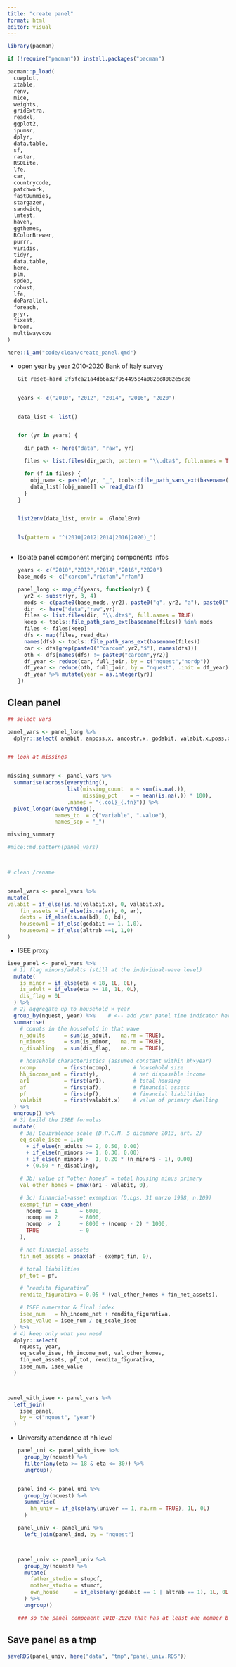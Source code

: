 ```yaml
---
title: "create panel"
format: html
editor: visual
---
```


```r

library(pacman)

if (!require("pacman")) install.packages("pacman")

pacman::p_load(
  cowplot,
  xtable,
  renv,
  mice,
  weights,
  gridExtra,
  readxl,
  ggplot2,
  ipumsr,
  dplyr,
  data.table,
  sf,
  raster,
  RSQLite,
  lfe,
  car,
  countrycode,
  patchwork,
  fastDummies,
  stargazer,
  sandwich,
  lmtest,
  haven,
  ggthemes,
  RColorBrewer,
  purrr,
  viridis,
  tidyr,
  data.table,
  here,
  plm,
  spdep,
  robust,
  lfe, 
  doParallel,
  foreach,
  pryr,
  fixest,
  broom,
  multiwayvcov
)

here::i_am("code/clean/create_panel.qmd")

```

-   open year by year 2010-2020 Bank of Italy survey

    ```r


    Git reset—hard 2f5fca21a4db6a32f954495c4a082cc8082e5c8e 


    years <- c("2010", "2012", "2014", "2016", "2020")


    data_list <- list()


    for (yr in years) {

      dir_path <- here("data", "raw", yr)
      
      files <- list.files(dir_path, pattern = "\\.dta$", full.names = TRUE)

      for (f in files) {
        obj_name <- paste0(yr, "_", tools::file_path_sans_ext(basename(f)))
        data_list[[obj_name]] <- read_dta(f)
      }
    }


    list2env(data_list, envir = .GlobalEnv)


    ls(pattern = "^(2010|2012|2014|2016|2020)_")



    ```

-   Isolate panel component merging components infos

    ```r

    years <- c("2010","2012","2014","2016","2020")
    base_mods <- c("carcom","ricfam","rfam")

    panel_long <- map_df(years, function(yr) {
      yr2 <- substr(yr, 3, 4)
      mods <- c(paste0(base_mods, yr2), paste0("q", yr2, "a"), paste0("q", yr2, "d"), "alld1", "alld2_res")
      dir  <- here("data","raw",yr)
      files <- list.files(dir, "\\.dta$", full.names = TRUE)
      keep <- tools::file_path_sans_ext(basename(files)) %in% mods
      files <- files[keep]
      dfs <- map(files, read_dta)
      names(dfs) <- tools::file_path_sans_ext(basename(files))
      car <- dfs[grep(paste0("^carcom",yr2,"$"), names(dfs))]
      oth <- dfs[names(dfs) != paste0("carcom",yr2)]
      df_year <- reduce(car, full_join, by = c("nquest","nordp"))
      df_year <- reduce(oth, full_join, by = "nquest", .init = df_year)
      df_year %>% mutate(year = as.integer(yr))
    })

    ```

## Clean panel

```r


## select vars

panel_vars <- panel_long %>%
  dplyr::select( anabit, anposs.x, ancostr.x, godabit, valabit.x,poss.x, altrab, altrfab, teragr, ternagr, debita1, ndebita1, debita2, ndebita2, mutuor, nquest, nordp, ncomp, sex, anasc, staciv, studio, annoedu, pesofit, tipodip, nascarea, univer, parent, ireg, nascreg, area5, acom5, perl, nperl, eta, isco, y, yl,ym, yt,yc,w, ar1, ar, af,pf, clw,clw2, bd, quopro.x, ritardo,stupcf, stumcf, year)


## look at missings


missing_summary <- panel_vars %>%
  summarise(across(everything(),
                   list(missing_count  = ~ sum(is.na(.)),
                        missing_pct    = ~ mean(is.na(.)) * 100),
                   .names = "{.col}_{.fn}")) %>%
  pivot_longer(everything(),
               names_to  = c("variable", ".value"),
               names_sep = "_")

missing_summary

#mice::md.pattern(panel_vars)



# clean /rename 


panel_vars <- panel_vars %>%
mutate(
valabit = if_else(is.na(valabit.x), 0, valabit.x),
    fin_assets = if_else(is.na(ar), 0, ar),
    debts = if_else(is.na(bd), 0, bd),
    houseown1 = if_else(godabit == 1, 1,0),
    houseown2 = if_else(altrab ==1, 1,0) 
)

```

-   ISEE proxy

```r


isee_panel <- panel_vars %>%
  # 1) flag minors/adults (still at the individual‐wave level)
  mutate(
    is_minor = if_else(eta < 18, 1L, 0L),
    is_adult = if_else(eta >= 18, 1L, 0L),
    dis_flag = 0L
  ) %>%
  # 2) aggregate up to household × year
  group_by(nquest, year) %>%    # <-- add your panel time indicator here
  summarise(
    # counts in the household in that wave
    n_adults      = sum(is_adult,   na.rm = TRUE),
    n_minors      = sum(is_minor,   na.rm = TRUE),
    n_disabling   = sum(dis_flag,   na.rm = TRUE),

    # household characteristics (assumed constant within hh×year)
    ncomp         = first(ncomp),       # household size
    hh_income_net = first(y),           # net disposable income
    ar1           = first(ar1),         # total housing
    af            = first(af),          # financial assets
    pf            = first(pf),          # financial liabilities
    valabit       = first(valabit.x)    # value of primary dwelling
  ) %>%
  ungroup() %>%
  # 3) build the ISEE formulas
  mutate(
    # 3a) Equivalence scale (D.P.C.M. 5 dicembre 2013, art. 2)
    eq_scale_isee = 1.00 
      + if_else(n_adults >= 2, 0.50, 0.00) 
      + if_else(n_minors >= 1, 0.30, 0.00) 
      + if_else(n_minors >  1, 0.20 * (n_minors - 1), 0.00) 
      + (0.50 * n_disabling),

    # 3b) value of “other homes” = total housing minus primary
    val_other_homes = pmax(ar1 - valabit, 0),

    # 3c) financial‐asset exemption (D.Lgs. 31 marzo 1998, n.109)
    exempt_fin = case_when(
      ncomp == 1       ~ 6000,
      ncomp == 2       ~ 8000,
      ncomp  >  2      ~ 8000 + (ncomp - 2) * 1000,
      TRUE             ~ 0
    ),

    # net financial assets
    fin_net_assets = pmax(af - exempt_fin, 0),

    # total liabilities
    pf_tot = pf,

    # “rendita figurativa”
    rendita_figurativa = 0.05 * (val_other_homes + fin_net_assets),

    # ISEE numerator & final index
    isee_num   = hh_income_net + rendita_figurativa,
    isee_value = isee_num / eq_scale_isee
  ) %>%
  # 4) keep only what you need
  dplyr::select(
    nquest, year,
    eq_scale_isee, hh_income_net, val_other_homes,
    fin_net_assets, pf_tot, rendita_figurativa,
    isee_num, isee_value
  )



panel_with_isee <- panel_vars %>%
  left_join(
    isee_panel,
    by = c("nquest", "year")
  )


```

-   University attendance at hh level

    ```r

    panel_uni <- panel_with_isee %>%
      group_by(nquest) %>%
      filter(any(eta >= 18 & eta <= 30)) %>%
      ungroup()
      
      
    panel_ind <- panel_uni %>%
      group_by(nquest) %>%
      summarise(
        hh_univ = if_else(any(univer == 1, na.rm = TRUE), 1L, 0L)
      ) 

    panel_univ <- panel_uni %>%
      left_join(panel_ind, by = "nquest")



    panel_univ <- panel_univ %>%
      group_by(nquest) %>%
      mutate(
        father_studio = stupcf,
        mother_studio = stumcf,
        own_house     = if_else(any(godabit == 1 | altrab == 1), 1L, 0L)
      ) %>%
      ungroup()

    ### so the panel component 2010-2020 that has at least one member btw 18 and 30 is consisting of 5714 hhs with 46623 obs across the sample period


    ```

## Save panel as a tmp

```r

saveRDS(panel_univ, here("data", "tmp","panel_univ.RDS"))

```
